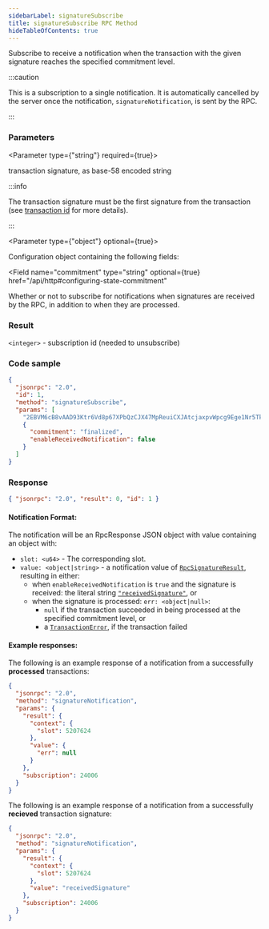 ```yaml
---
sidebarLabel: signatureSubscribe
title: signatureSubscribe RPC Method
hideTableOfContents: true
---
```


Subscribe to receive a notification when the transaction with the given
signature reaches the specified commitment level.

:::caution

This is a subscription to a single notification. It is automatically cancelled
by the server once the notification, `signatureNotification`, is sent by the
RPC.

:::

<DocSideBySide>

<DocLeftSide>

### Parameters

<Parameter type={"string"} required={true}>

transaction signature, as base-58 encoded string

:::info

The transaction signature must be the first signature from the transaction (see
[transaction id](https://solana.com/docs/terminology#transaction-id) for more
details).

:::

</Parameter>

<Parameter type={"object"} optional={true}>

Configuration object containing the following fields:

<Field
  name="commitment"
  type="string"
  optional={true}
  href="/api/http#configuring-state-commitment"
></Field>

<Field name="enableReceivedNotification" type="bool" optional={true}>

Whether or not to subscribe for notifications when signatures are received by
the RPC, in addition to when they are processed.

</Field>

</Parameter>

### Result

`<integer>` - subscription id (needed to unsubscribe)

</DocLeftSide>

<DocRightSide>

### Code sample

```json
{
  "jsonrpc": "2.0",
  "id": 1,
  "method": "signatureSubscribe",
  "params": [
    "2EBVM6cB8vAAD93Ktr6Vd8p67XPbQzCJX47MpReuiCXJAtcjaxpvWpcg9Ege1Nr5Tk3a2GFrByT7WPBjdsTycY9b",
    {
      "commitment": "finalized",
      "enableReceivedNotification": false
    }
  ]
}
```

### Response

```json
{ "jsonrpc": "2.0", "result": 0, "id": 1 }
```

</DocRightSide>
</DocSideBySide>

#### Notification Format:

The notification will be an RpcResponse JSON object with value containing an
object with:

- `slot: <u64>` - The corresponding slot.
- `value: <object|string>` - a notification value of
  [`RpcSignatureResult`](https://github.com/solana-labs/solana/blob/6d28fd455b07e3557fc6c0c3ddf3ba03e3fe8482/rpc-client-api/src/response.rs#L265-L268),
  resulting in either:
  - when `enableReceivedNotification` is `true` and the signature is received:
    the literal string
    [`"receivedSignature"`](https://github.com/solana-labs/solana/blob/6d28fd455b07e3557fc6c0c3ddf3ba03e3fe8482/rpc-client-api/src/response.rs#L286-L288),
    or
  - when the signature is processed: `err: <object|null>`:
    - `null` if the transaction succeeded in being processed at the specified
      commitment level, or
    - a
      [`TransactionError`](https://github.com/solana-labs/solana/blob/6d28fd455b07e3557fc6c0c3ddf3ba03e3fe8482/sdk/src/transaction/error.rs#L15-L164),
      if the transaction failed

#### Example responses:

The following is an example response of a notification from a successfully
**processed** transactions:

```json
{
  "jsonrpc": "2.0",
  "method": "signatureNotification",
  "params": {
    "result": {
      "context": {
        "slot": 5207624
      },
      "value": {
        "err": null
      }
    },
    "subscription": 24006
  }
}
```

The following is an example response of a notification from a successfully
**recieved** transaction signature:

```json
{
  "jsonrpc": "2.0",
  "method": "signatureNotification",
  "params": {
    "result": {
      "context": {
        "slot": 5207624
      },
      "value": "receivedSignature"
    },
    "subscription": 24006
  }
}
```
